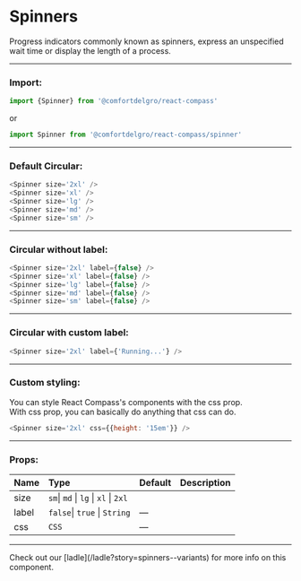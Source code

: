 
# Spinners

Progress indicators commonly known as spinners, express an unspecified wait time or display the length of a process.

---

### Import:

```js
import {Spinner} from '@comfortdelgro/react-compass'
```

or

```js
import Spinner from '@comfortdelgro/react-compass/spinner'
```

---

### Default Circular:

<section className={styles.avatarShowcaseContainer}>
  <Spinner size='2xl' />
  <Spinner size='xl' />
  <Spinner size='lg' />
  <Spinner size='md' />
  <Spinner size='sm' />
</section>

```js
<Spinner size='2xl' />
<Spinner size='xl' />
<Spinner size='lg' />
<Spinner size='md' />
<Spinner size='sm' />
```

---

### Circular without label:

<section className={styles.avatarShowcaseContainer}>
  <Spinner size='2xl' label={false} />
  <Spinner size='xl' label={false} />
  <Spinner size='lg' label={false} />
  <Spinner size='md' label={false} />
  <Spinner size='sm' label={false} />
</section>

```js
<Spinner size='2xl' label={false} />
<Spinner size='xl' label={false} />
<Spinner size='lg' label={false} />
<Spinner size='md' label={false} />
<Spinner size='sm' label={false} />
```

---

### Circular with custom label:

<section className={styles.avatarShowcaseContainer}>
  <Spinner size='2xl' label={'Running...'} />
</section>

```js
<Spinner size='2xl' label={'Running...'} />
```

---

### Custom styling:

You can style React Compass's components with the css prop. <br/>
With css prop, you can basically do anything that css can do.

<section className={styles.avatarShowcaseContainer}>
  <Spinner size='2xl' css={{height: '15em'}} />
</section>

```js
<Spinner size='2xl' css={{height: '15em'}} />
```

---

### Props:

| Name  | Type                                 | Default | Description |
| :---- | :----------------------------------- | :------ | :---------- |
| size  | `sm`\| `md` \| `lg` \| `xl` \| `2xl` |         |             |
| label | `false`\| `true` \| `String`         | —       |             |
| css   | `CSS`                                | —       |             |

---

<Callout>
  Check out our [ladle](/ladle?story=spinners--variants) for more info on this
  component.
</Callout>
